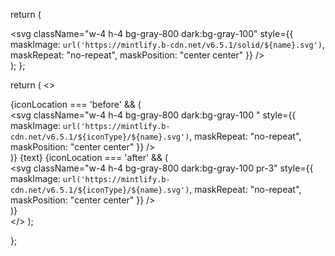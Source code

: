   return (
    <div className="h-4 w-4 fill-gray-800 dark:fill-gray-100 text-gray-800 dark:text-gray-100 inline-block align-middle">
      <svg
        className="w-4 h-4 bg-gray-800 dark:bg-gray-100"
        style={{
          maskImage: `url('https://mintlify.b-cdn.net/v6.5.1/solid/${name}.svg')`,
          maskRepeat: "no-repeat",
          maskPosition: "center center"
        }}
      />
    </div>
  );
};


  return (
    <>
    <div className="inline-block pl-2">
      {iconLocation === 'before' && (
        <div className="h-3.5 w-3.5 fill-gray-800 dark:fill-gray-100 text-gray-800 dark:text-gray-100 inline-block align-middle">
          <svg
            className="w-4 h-4 bg-gray-800 dark:bg-gray-100 "
            style={{
              maskImage: `url('https://mintlify.b-cdn.net/v6.5.1/${iconType}/${name}.svg')`,
              maskRepeat: "no-repeat",
              maskPosition: "center center"
            }}
          />
        </div>
      )}
      <span className="inline-block align-middle font-semibold fill-gray-800 dark:fill-gray-100 text-gray-800 dark:text-gray-100 pl-2 pr-2">{text}</span>
      {iconLocation === 'after' && (
        <div className="h-3.5 w-3.5 fill-gray-800 dark:fill-gray-100 text-gray-800 dark:text-gray-100 inline-block align-middle">
          <svg
            className="w-4 h-4 bg-gray-800 dark:bg-gray-100 pr-3"
            style={{
              maskImage: `url('https://mintlify.b-cdn.net/v6.5.1/${iconType}/${name}.svg')`,
              maskRepeat: "no-repeat",
              maskPosition: "center center"
            }}
          />
        </div>
      )}
    </div>
    </>
  );

};


